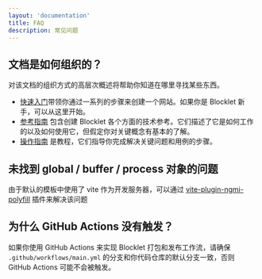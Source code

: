 ```yaml
---
layout: 'documentation'
title: FAQ
description: 常见问题
---
```


## 文档是如何组织的？

对该文档的组织方式的高层次概述将帮助你知道在哪里寻找某些东西。

- [快速入门](/docs/zh/quick-start)带领你通过一系列的步骤来创建一个网站。如果你是 Blocklet 新手，可以从这里开始。
- [参考指南](/docs/zh/reference/blocklet-structure) 包含创建 Blocklet 各个方面的技术参考。它们描述了它是如何工作的以及如何使用它，但假定你对关键概念有基本的了解。
- [操作指南](/docs/zh/how-to/create-single-blocklet) 是教程，它们指导你完成解决关键问题和用例的步骤。

## 未找到 global / buffer / process 对象的问题

由于默认的模板中使用了 vite 作为开发服务器，可以通过 [vite-plugin-ngmi-polyfill](https://www.npmjs.com/package/vite-plugin-ngmi-polyfill) 插件来解决该问题

## 为什么 GitHub Actions 没有触发？

如果你使用 GitHub Actions 来实现 Blocklet 打包和发布工作流，请确保 `.github/workflows/main.yml` 的分支和你代码仓库的默认分支一致，否则 GitHub Actions 可能不会被触发。
